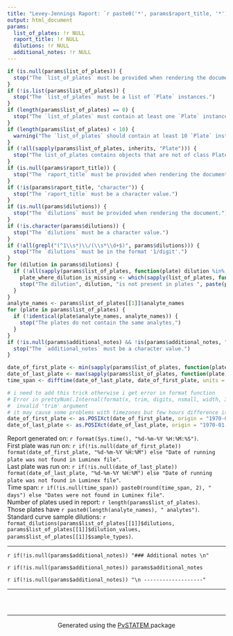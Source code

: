 ```yaml
---
title: "Levey-Jennings Raport: `r paste0('*', params$raport_title, '*')`"
output: html_document
params:
  list_of_plates: !r NULL
  raport_title: !r NULL
  dilutions: !r NULL
  additional_notes: !r NULL
---
```


```r
if (is.null(params$list_of_plates)) {
  stop("The `list_of_plates` must be provided when rendering the document.")
}
if (!is.list(params$list_of_plates)) {
  stop("The `list_of_plates` must be a list of `Plate` instances.")
}
if (length(params$list_of_plates) == 0) {
  stop("The `list_of_plates` must contain at least one `Plate` instance.")
}
if (length(params$list_of_plates) < 10) {
  warning("The `list_of_plates` should contain at least 10 `Plate` instances to generate a comprehensive report.")
}
if (!all(sapply(params$list_of_plates, inherits, "Plate"))) {
  stop("The list_of_plates contains objects that are not of class Plate.")
}
if (is.null(params$raport_title)) {
  stop("The `raport_title` must be provided when rendering the document.")
}
if (!is(params$raport_title, "character")) {
  stop("The `raport_title` must be a character value.")
}
if (is.null(params$dilutions)) {
  stop("The `dilutions` must be provided when rendering the document.")
}
if (!is.character(params$dilutions)) {
  stop("The `dilutions` must be a character value.")
}
if (!all(grepl("(^1\\s*)\\/(\\s*\\d+$)", params$dilutions))) {
  stop("The `dilutions` must be in the format '1/digit'.")
}
for (dilution in params$dilutions) {
  if (!all(sapply(params$list_of_plates, function(plate) dilution %in% plate$get_dilution("STANDARD CURVE")))) {
    plate_where_dilution_is_missing <- which(sapply(list_of_plates, function(plate) !(dilution %in% plate$get_dilution("STANDARD CURVE"))))
    stop("The dilution", dilution, "is not present in plates ", paste(plate_where_dilution_is_missing, collapse = ", "))
  }
}
analyte_names <- params$list_of_plates[[1]]$analyte_names
for (plate in params$list_of_plates) {
  if (!identical(plate$analyte_names, analyte_names)) {
    stop("The plates do not contain the same analytes.")
  }
}
if (!is.null(params$additional_notes) && !is(params$additional_notes, "character")) {
  stop("The `additional_notes` must be a character value.")
}

date_of_first_plate <- min(sapply(params$list_of_plates, function(plate) plate$plate_datetime))
date_of_last_plate <- max(sapply(params$list_of_plates, function(plate) plate$plate_datetime))
time_span <- difftime(date_of_last_plate, date_of_first_plate, units = "days")

# i need to add this trick otherwise i get error in format function
# Error in prettyNum(.Internal(format(x, trim, digits, nsmall, width, 3L,  :
#  invalid 'trim' argument
# it may cause some problems with timezones but few hours difference is not a big deal
date_of_first_plate <- as.POSIXct(date_of_first_plate, origin = "1970-01-01", tz = "UTC")
date_of_last_plate <- as.POSIXct(date_of_last_plate, origin = "1970-01-01", tz = "UTC")
```

Report generated on:  `r format(Sys.time(), "%d-%m-%Y %H:%M:%S")`.  
First plate was run on: `r if(!is.null(date_of_first_plate)) format(date_of_first_plate, "%d-%m-%Y %H:%M") else "Date of running plate was not found in Luminex file"`.  
Last plate was run on: `r if(!is.null(date_of_last_plate)) format(date_of_last_plate, "%d-%m-%Y %H:%M") else "Date of running plate was not found in Luminex file"`.  
Time span: `r if(!is.null(time_span)) paste0(round(time_span, 2), " days") else "Dates were not found in Luminex file"`.  
Number of plates used in report: `r length(params$list_of_plates)`.  
Those plates have `r paste0(length(analyte_names), " analytes")`.  
Standard curve sample dilutions: `r format_dilutions(params$list_of_plates[[1]]$dilutions, params$list_of_plates[[1]]$dilution_values, params$list_of_plates[[1]]$sample_types)`.

------------------

`r if(!is.null(params$additional_notes)) "### Additional notes \n" `  

`r if(!is.null(params$additional_notes)) params$additional_notes `  

`r if(!is.null(params$additional_notes)) "\n -------------------" ` 




------------------

### &nbsp;

<hr />
<p style="text-align: center;">Generated using the <a href="https://github.com/mini-pw/PvSTATEM">PvSTATEM </a> package </p>


